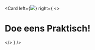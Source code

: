 <!-- classes: bg-topicus -->
<!-- sectionTitle: Doe eens Praktisch! -->


<Card
  left={<img src="../../assets/img/docker-practical.png" />}
  right={
    <>
      <h1>Doe eens Praktisch!</h1>
    </>
  }
/>
